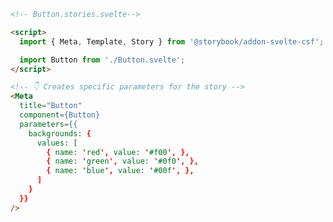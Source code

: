```html
<!-- Button.stories.svelte-->

<script>
  import { Meta, Template, Story } from '@storybook/addon-svelte-csf';

  import Button from './Button.svelte';
</script>

<!-- 👇 Creates specific parameters for the story -->
<Meta
  title="Button"
  component={Button}
  parameters={{
    backgrounds: {
      values: [
        { name: 'red', value: '#f00', },
        { name: 'green', value: '#0f0', },
        { name: 'blue', value: '#00f', },
      ]
    }
  }}
/>
```